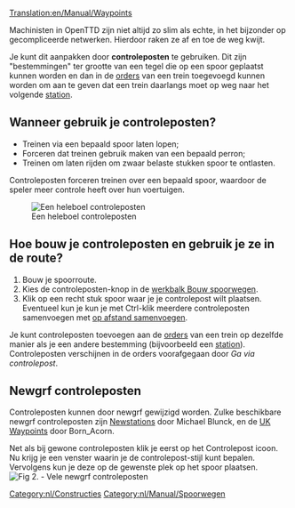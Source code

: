[[Translation:en/Manual/Waypoints]]

Machinisten in OpenTTD zijn niet altijd zo slim als echte, in het bijzonder op gecompliceerde netwerken. Hierdoor raken ze af en toe de weg kwijt.

Je kunt dit aanpakken door '''controleposten''' te gebruiken. Dit zijn "bestemmingen" ter grootte van een tegel die op een spoor geplaatst kunnen worden en dan in de [[nl/Manual/Orders|orders]] van een trein toegevoegd kunnen worden om aan te geven dat een trein daarlangs moet op weg naar het volgende [[nl/Manual/Stations|station]].

== Wanneer gebruik je controleposten? ==

* Treinen via een bepaald spoor laten lopen;
* Forceren dat treinen gebruik maken van een bepaald perron;
* Treinen om laten rijden om zwaar belaste stukken spoor te ontlasten.

Controleposten forceren treinen over een bepaald spoor, waardoor de speler meer controle heeft over hun voertuigen.

[[File:en/Manual/Checkpoints.png|center|frame|Een heleboel controleposten]]

== Hoe bouw je controleposten en gebruik je ze in de route? ==

# Bouw je spoorroute.
# Kies de controleposten-knop in de [[nl/Manual/Spoorwegconstructies#de-werkbalk-bouw-spoorwegen|werkbalk Bouw spoorwegen]].
# Klik op een recht stuk spoor waar je je controlepost wilt plaatsen. Eventueel kun je kun je met Ctrl-klik meerdere controleposten samenvoegen met [[nl/Archive/Manual/Settings/Op afstand samengevoegde stations|op afstand samenvoegen]].

Je kunt controleposten toevoegen aan de [[nl/Manual/Orders|orders]] van een trein op dezelfde manier als je een andere bestemming (bijvoorbeeld een [[nl/Station|station]]). Controleposten verschijnen in de orders voorafgegaan door ''Ga via controlepost''.

== Newgrf controleposten ==

Controleposten kunnen door newgrf gewijzigd worden. Zulke beschikbare newgrf controleposten zijn [http://grfcrawler.tt-forums.net/details.php?do=details&id=13 Newstations] door Michael Blunck, en de [http://grfcrawler.tt-forums.net/details.php?do=details&id=104 UK Waypoints] door Born_Acorn.

Net als bij gewone controleposten klik je eerst op het Controlepost icoon. Nu krijg je een venster waarin je de controlepost-stijl kunt bepalen. Vervolgens kun je deze op de gewenste plek op het spoor plaatsen.
[[File:en/Manual/Newgrfwayp.png|center|frame|Fig 2. - Vele newgrf controleposten]]

[[Category:nl/Constructies]]
[[Category:nl/Manual/Spoorwegen]]